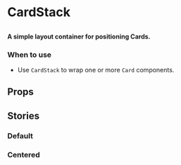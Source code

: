 
# CardStack

##

<h4>
	A simple layout container for positioning Cards.
</h4>

<Canvas>
  <Story id="layouts-cardstack--default" />
</Canvas>

### When to use 
- Use `CardStack` to wrap one or more `Card` components.

## Props

<ArgsTable of={CardStack} />

## Stories

### Default 

<Canvas>
  <Story id="layouts-cardstack--default" />
</Canvas>

### Centered

<Canvas>
  <Story id="layouts-cardstack--centered" />
</Canvas>
